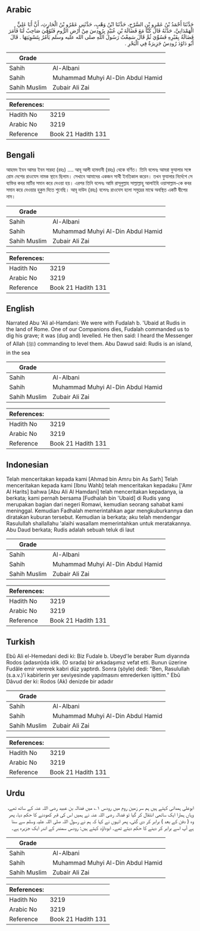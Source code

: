## Arabic


<div dir="rtl" lang="ar" style={{fontSize:'larger',backgroundColor:'#f8f9fa',padding:20}}>
حَدَّثَنَا أَحْمَدُ بْنُ عَمْرِو بْنِ السَّرْحِ، حَدَّثَنَا ابْنُ وَهْبٍ، حَدَّثَنِي عَمْرُو بْنُ الْحَارِثِ، أَنَّ أَبَا عَلِيٍّ الْهَمْدَانِيَّ، حَدَّثَهُ قَالَ كُنَّا مَعَ فَضَالَةَ بْنِ عُبَيْدٍ بِرُودِسَ مِنْ أَرْضِ الرُّومِ فَتُوُفِّيَ صَاحِبٌ لَنَا فَأَمَرَ فَضَالَةُ بِقَبْرِهِ فَسُوِّيَ ثُمَّ قَالَ سَمِعْتُ رَسُولَ اللَّهِ صلى الله عليه وسلم يَأْمُرُ بِتَسْوِيَتِهَا ‏.‏ قَالَ أَبُو دَاوُدَ رُودِسُ جَزِيرَةٌ فِي الْبَحْرِ ‏.‏
</div>
<div style={{backgroundColor:'#f8f9fa',padding:20, marginBottom: 10}}><table> <thead> <tr> <th>Grade</th> <th></th> </tr> </thead> <tbody> <tr><td>Sahih</td><td>Al-Albani</td></tr><tr><td>Sahih</td><td>Muhammad Muhyi Al-Din Abdul Hamid</td></tr><tr><td>Sahih Muslim</td><td>Zubair Ali Zai</td></tr></tbody></table><table> <thead> <tr> <th>References:</th> <th></th> </tr> </thead> <tbody><tr><td>Hadith No</td><td>3219</td></tr><tr><td>Arabic No</td><td>3219</td></tr><tr><td>Reference</td><td>Book 21 Hadith 131</td></tr></tbody></table></div>

## Bengali


<div dir="ltr" lang="bn" style={{fontSize:'larger',backgroundColor:'#f8f9fa',padding:20}}>
আহমদ ইবন আমর ইবন সারহা (রহঃ) .... আবূ আলী হামদানী (রহঃ) থেকে বর্ণিত। তিনি বলেনঃ আমরা ফুযালার সঙ্গে রোম দেশের রাওযেস নামক স্থানে ছিলাম। সেখানে আমাদের একজন সাথী ইনতিকাল করেন। তখন ফুযালার নির্দেশে সে ব্যক্তির কবর মাটির সমান করে দেওয়া হয়। এরপর তিনি বলেনঃ আমি রাসূলুল্লাহ সাল্লাল্লাহু আলাইহি ওয়াসাল্লাম-কে কবর সমান করে দেওয়ার হুকুম দিতে শুনেছি। আবূ দাউদ (রহঃ) বলেনঃ রাওযেস হলো সমুদ্রের মাঝে অবস্থিত একটি দ্বীপের নাম।
</div>
<div style={{backgroundColor:'#f8f9fa',padding:20, marginBottom: 10}}><table> <thead> <tr> <th>Grade</th> <th></th> </tr> </thead> <tbody> <tr><td>Sahih</td><td>Al-Albani</td></tr><tr><td>Sahih</td><td>Muhammad Muhyi Al-Din Abdul Hamid</td></tr><tr><td>Sahih Muslim</td><td>Zubair Ali Zai</td></tr></tbody></table><table> <thead> <tr> <th>References:</th> <th></th> </tr> </thead> <tbody><tr><td>Hadith No</td><td>3219</td></tr><tr><td>Arabic No</td><td>3219</td></tr><tr><td>Reference</td><td>Book 21 Hadith 131</td></tr></tbody></table></div>

## English


<div dir="ltr" lang="en" style={{fontSize:'larger',backgroundColor:'#f8f9fa',padding:20}}>
Narrated Abu 'Ali al-Hamdani: We were with Fudalah b. 'Ubaid at Rudis in the land of Rome. One of our Companions dies, Fudalah commanded us to dig his grave; it was (dug and) levelled. He then said: I heard the Messenger of Allah (ﷺ) commanding to level them. Abu Dawud said: Rudis is an island, in the sea
</div>
<div style={{backgroundColor:'#f8f9fa',padding:20, marginBottom: 10}}><table> <thead> <tr> <th>Grade</th> <th></th> </tr> </thead> <tbody> <tr><td>Sahih</td><td>Al-Albani</td></tr><tr><td>Sahih</td><td>Muhammad Muhyi Al-Din Abdul Hamid</td></tr><tr><td>Sahih Muslim</td><td>Zubair Ali Zai</td></tr></tbody></table><table> <thead> <tr> <th>References:</th> <th></th> </tr> </thead> <tbody><tr><td>Hadith No</td><td>3219</td></tr><tr><td>Arabic No</td><td>3219</td></tr><tr><td>Reference</td><td>Book 21 Hadith 131</td></tr></tbody></table></div>

## Indonesian


<div dir="ltr" lang="id" style={{fontSize:'larger',backgroundColor:'#f8f9fa',padding:20}}>
Telah menceritakan kepada kami [Ahmad bin Amru bin As Sarh] Telah menceritakan kepada kami [Ibnu Wahb] telah menceritakan kepadaku ['Amr Al Harits] bahwa [Abu Ali Al Hamdani] telah menceritakan kepadanya, ia berkata; kami pernah bersama [Fudhalah bin 'Ubaid] di Rudis yang merupakan bagian dari negeri Romawi, kemudian seorang sahabat kami meninggal. Kemudian Fadhalah memerintahkan agar mengkuburkannya dan diratakan kuburan tersebut. Kemudian ia berkata; aku telah mendengar Rasulullah shallallahu 'alaihi wasallam memerintahkan untuk meratakannya. Abu Daud berkata; Rudis adalah sebuah teluk di laut
</div>
<div style={{backgroundColor:'#f8f9fa',padding:20, marginBottom: 10}}><table> <thead> <tr> <th>Grade</th> <th></th> </tr> </thead> <tbody> <tr><td>Sahih</td><td>Al-Albani</td></tr><tr><td>Sahih</td><td>Muhammad Muhyi Al-Din Abdul Hamid</td></tr><tr><td>Sahih Muslim</td><td>Zubair Ali Zai</td></tr></tbody></table><table> <thead> <tr> <th>References:</th> <th></th> </tr> </thead> <tbody><tr><td>Hadith No</td><td>3219</td></tr><tr><td>Arabic No</td><td>3219</td></tr><tr><td>Reference</td><td>Book 21 Hadith 131</td></tr></tbody></table></div>

## Turkish


<div dir="ltr" lang="tr" style={{fontSize:'larger',backgroundColor:'#f8f9fa',padding:20}}>
Ebû Ali el-Hemedani dedi ki: Biz Fudale b. Ubeyd'Ie beraber Rum diyarında Rodos (adasın)da idik. (O sırada) bir arkadaşımız vefat etti. Bunun üzerine Fudâle emir vererek kabri düz yaptırdı. Sonra (şöyle) dedi: "Ben, Rasulullah (s.a.v.)'i kabirlerin yer seviyesinde yapılmasını emrederken işittim." Ebû Dâvud der ki: Rodos (Ak) denizde bir adadır
</div>
<div style={{backgroundColor:'#f8f9fa',padding:20, marginBottom: 10}}><table> <thead> <tr> <th>Grade</th> <th></th> </tr> </thead> <tbody> <tr><td>Sahih</td><td>Al-Albani</td></tr><tr><td>Sahih</td><td>Muhammad Muhyi Al-Din Abdul Hamid</td></tr><tr><td>Sahih Muslim</td><td>Zubair Ali Zai</td></tr></tbody></table><table> <thead> <tr> <th>References:</th> <th></th> </tr> </thead> <tbody><tr><td>Hadith No</td><td>3219</td></tr><tr><td>Arabic No</td><td>3219</td></tr><tr><td>Reference</td><td>Book 21 Hadith 131</td></tr></tbody></table></div>

## Urdu


<div dir="rtl" lang="ur" style={{fontSize:'larger',backgroundColor:'#f8f9fa',padding:20}}>
ابوعلی ہمدانی کہتے ہیں ہم سر زمین روم میں رودس ۱؎ میں فضالہ بن عبید رضی اللہ عنہ کے ساتھ تھے، وہاں ہمارا ایک ساتھی انتقال کر گیا تو فضالہ رضی اللہ عنہ نے ہمیں اس کی قبر کھودنے کا حکم دیا، پھر وہ ( دفن کے بعد ) برابر کر دی گئی، پھر انہوں نے کہا کہ ہم نے رسول اللہ صلی اللہ علیہ وسلم سے سنا ہے آپ اسے برابر کر دینے کا حکم دیتے تھے۔ ابوداؤد کہتے ہیں: رودس سمندر کے اندر ایک جزیرہ ہے۔
</div>
<div style={{backgroundColor:'#f8f9fa',padding:20, marginBottom: 10}}><table> <thead> <tr> <th>Grade</th> <th></th> </tr> </thead> <tbody> <tr><td>Sahih</td><td>Al-Albani</td></tr><tr><td>Sahih</td><td>Muhammad Muhyi Al-Din Abdul Hamid</td></tr><tr><td>Sahih Muslim</td><td>Zubair Ali Zai</td></tr></tbody></table><table> <thead> <tr> <th>References:</th> <th></th> </tr> </thead> <tbody><tr><td>Hadith No</td><td>3219</td></tr><tr><td>Arabic No</td><td>3219</td></tr><tr><td>Reference</td><td>Book 21 Hadith 131</td></tr></tbody></table></div>